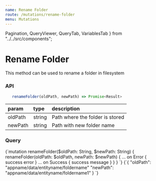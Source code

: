 ```yaml
---
name: Rename Folder
route: /mutations/rename-folder
menu: Mutations
---
```


  Pagination,
  QueryViewer,
  QueryTab,
  VariablesTab
} from "../../src/components";

# Rename Folder

This method can be used to rename a folder in filesystem

### API

```js
   renameFolder(oldPath, newPath) => Promise<Result>
```

| param   | type   | description                     |
| :------ | :----- | :------------------------------ |
| oldPath | string | Path where the folder is stored |
| newPath | string | Path with new folder name       |

### Query

<QueryViewer>
  <QueryTab>
    {`mutation renameFolder($oldPath: String, $newPath: String) {
  renameFolder(oldPath: $oldPath, newPath: $newPath) {
    ... on Error {
      success
      error
    }
    ... on Success {
      success
      message
    }
  }
}
`}
  </QueryTab>
  <VariablesTab>
    {`{
  "oldPath": "appname/data/entityname/foldername"
  "newPath": "appname/data/entityname/foldername1"
}
`}
  </VariablesTab>
</QueryViewer>
<Pagination
prev={{ name: "Delete Folder", link: "/mutations/delete-folder" }}
next={{ name: "Create File", link: "/mutations/create-file" }}
/>
